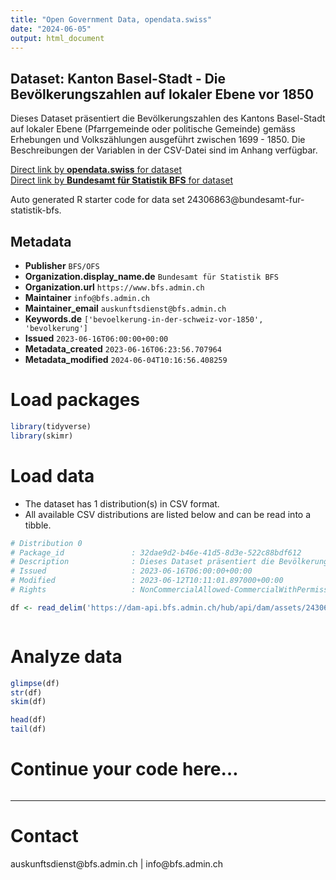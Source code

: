 ```yaml
---
title: "Open Government Data, opendata.swiss"
date: "2024-06-05"
output: html_document
---
```


## Dataset: Kanton Basel-Stadt - Die Bevölkerungszahlen auf lokaler Ebene vor 1850

Dieses Dataset präsentiert die Bevölkerungszahlen des Kantons Basel-Stadt auf lokaler Ebene (Pfarrgemeinde oder politische Gemeinde) gemäss Erhebungen und Volkszählungen ausgeführt zwischen 1699 - 1850. Die Beschreibungen der Variablen in der CSV-Datei sind im Anhang verfügbar.

[Direct link by **opendata.swiss** for dataset](https://opendata.swiss/de/dataset/kanton-basel-stadt-die-bevolkerungszahlen-auf-lokaler-ebene-vor-1850)<br>
[Direct link by **Bundesamt für Statistik BFS** for dataset](https://www.bfs.admin.ch/asset/de/ts-x-01-2223-BS)

Auto generated R starter code for data set 24306863@bundesamt-fur-statistik-bfs.

## Metadata

- **Publisher** `BFS/OFS`
- **Organization.display_name.de** `Bundesamt für Statistik BFS`
- **Organization.url** `https://www.bfs.admin.ch`
- **Maintainer** `info@bfs.admin.ch`
- **Maintainer_email** `auskunftsdienst@bfs.admin.ch`
- **Keywords.de** `['bevoelkerung-in-der-schweiz-vor-1850', 'bevolkerung']`
- **Issued** `2023-06-16T06:00:00+00:00`
- **Metadata_created** `2023-06-16T06:23:56.707964`
- **Metadata_modified** `2024-06-04T10:16:56.408259`


# Load packages

```r

library(tidyverse)
library(skimr)

```

# Load data

-   The dataset has 1 distribution(s) in CSV format.
-   All available CSV distributions are listed below and can be read into a tibble.

```r

# Distribution 0
# Package_id               : 32dae9d2-b46e-41d5-8d3e-522c88bdf612
# Description              : Dieses Dataset präsentiert die Bevölkerungszahlen des Kantons Basel-Stadt auf lokaler Ebene (Pfarrgemeinde oder politische Gemeinde) gemäss Erhebungen und Volkszählungen ausgeführt zwischen 1699 - 1850. Die Beschreibungen der Variablen in der CSV-Datei sind im Anhang verfügbar.
# Issued                   : 2023-06-16T06:00:00+00:00
# Modified                 : 2023-06-12T10:11:01.897000+00:00
# Rights                   : NonCommercialAllowed-CommercialWithPermission-ReferenceRequired

df <- read_delim('https://dam-api.bfs.admin.ch/hub/api/dam/assets/24306874/master')



```

# Analyze data

```r

glimpse(df)
str(df)
skim(df)

head(df)
tail(df)

```

# Continue your code here...

```r

```

------------------------------------------------------------------------

# Contact

auskunftsdienst@bfs.admin.ch | info@bfs.admin.ch
